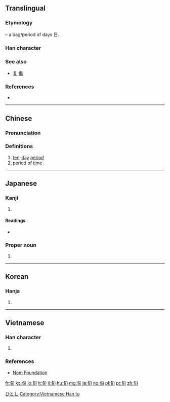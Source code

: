 {{also|句}}
==Translingual==

===Etymology===
{{Han etyl}}
{{Han compound|勹|日|ls=ic}} – a bag/period of days 日.

===Han character===
{{Han char|rn=72|rad=日|as=02|sn=6|four=27620|canj=PA|ids=⿹勹日}}

===See also===
* [[复]] [[傷]] <!-- Graphically similar -->

===References===
* {{Han ref|kx=0489.160|dkj=13746|dj=0850.130|hdz=21485.030|uh=65EC|ud=26092|bh=A6AF|bd=42671}}

----

==Chinese==
{{zh-forms}}

===Pronunciation===
{{zh-pron
|m=xún
|c=ceon4
|mn=sûn
|mc=y
|oc=y
|cat=n
}}

===Definitions===
# [[ten]]-[[day]] [[period]]
# period of [[time]]

----

==Japanese==

===Kanji===
{{ja-kanji|grade=c|rs=日02}}

# {{defn|lang=ja|sort=日02}}

====Readings====
* {{ja-readings|goon=[[じゅん]] (jun)|kanon=[[しゅん]] (shun)}}

===Proper noun===
{{ja-pos|k|proper|hira=ひとし|rom=Hitoshi}}

# {{given name|male|lang=ja}}

[[Category:Japanese male given names|ひとし]]

----

==Korean==

===Hanja===
{{ko-hanja|hangeul=순|eumhun=|rv=sun|mr=sun|y=swun}}

# {{defn|lang=ko|sort=日02}}

----

==Vietnamese==
{{attention|vi|check definition}}

===Han character===
{{vi-readings|rs=日02|hanviet=tuần}}

# {{han tu form of|tuần}}

===References===
* [http://nomfoundation.org/common/nom_details.php?codepoint=65ec Nom Foundation]

[[Category:Vietnamese Han tu]]

[[fr:旬]]
[[ko:旬]]
[[lo:旬]]
[[lt:旬]]
[[li:旬]]
[[hu:旬]]
[[mg:旬]]
[[ja:旬]]
[[no:旬]]
[[pl:旬]]
[[pt:旬]]
[[zh:旬]]